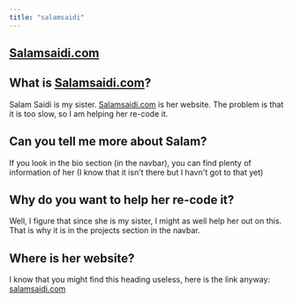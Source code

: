 ```yaml
---
title: "salamsaidi"
---
```


<Nav act={2} />

# [Salamsaidi.com](https://salamsaidi.com)
## What is [Salamsaidi.com](https://salamsaidi.com)?
Salam Saidi is my sister. [Salamsaidi.com](https://salamsaidi.com) is her website. The problem is that it is too slow, so I am helping her re-code it.
## Can you tell me more about Salam?
If you look in the bio section (in the navbar), you can find plenty of information of her (I know that it isn't there but I havn't got to that yet)
## Why do you want to help her re-code it?
Well, I figure that since she is my sister, I might as well help her out on this. That is why it is in the projects section in the navbar.
## Where is her website?
I know that you might find this heading useless, here is the link anyway: [salamsaidi.com](https://salamsaidi.com)